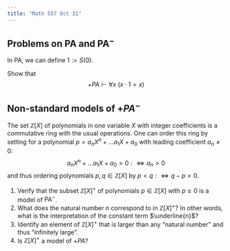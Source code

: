 ```yaml
---
title: "Math 557 Oct 31"
---
```


## Problems on $\mathsf{PA}$ and $\mathsf{PA}^-$ 

::: Problem
In $\mathsf{PA}$, we can define $1 := S(0)$.

Show that 
$$
+PA \vdash \forall x \: (x \cdot 1 = x)
$$
:::

::: Problem
## Non-standard models of $+PA^-$

The set $\mathbb{Z}[X]$ of polynomials in one variable $X$ with integer coefficients is a commutative ring with the usual operations. One can order this ring by setting for a polynomial $p=a_n X^n+\ldots a_1 X + a_0$ with leading coefficient $a_n \ne 0$:
   $$
   a_n X^n+\ldots a_1 X + a_0 > 0 :\iff a_n>0
   $$
and thus ordering polynomials $p,q \in \mathbb{Z}[X]$ by $p<q: \iff q-p>0$.

1. Verify that the subset $\mathbb{Z}[X]^+$ of polynomials $p\in \mathbb{Z}[X]$ with $p\ge 0$ is a model of $\mathsf{PA}^-$. 
2. What does the natural number $n$ correspond to in $\mathbb{Z}[X]^+$? In other words, what is the interpretation of the constant term $\underline{n}$?
3. Identify an element of $\mathbb{Z}[X]^+$ that is larger than any "natural number" and thus "infinitely large".
4. Is $\mathbb{Z}[X]^+$ a model of $+PA$?
:::


